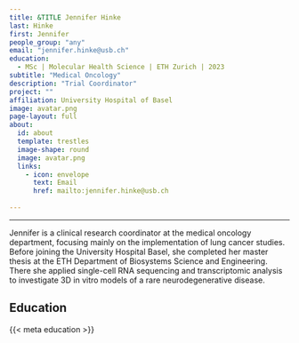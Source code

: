 ```yaml
---
title: &TITLE Jennifer Hinke
last: Hinke
first: Jennifer
people_group: "any"
email: "jennifer.hinke@usb.ch"
education:
  - MSc | Molecular Health Science | ETH Zurich | 2023
subtitle: "Medical Oncology"
description: "Trial Coordinator"
project: ""
affiliation: University Hospital of Basel
image: avatar.png
page-layout: full
about: 
  id: about
  template: trestles
  image-shape: round
  image: avatar.png
  links:
    - icon: envelope
      text: Email
      href: mailto:jennifer.hinke@usb.ch 
    
---
```

<hr>
::: {#about}

Jennifer is a clinical research coordinator at the medical oncology department, focusing mainly on the implementation of lung cancer studies. Before joining the University Hospital Basel, she completed her master thesis at the ETH Department of Biosystems Science and Engineering. There she applied single-cell RNA sequencing and transcriptomic analysis to investigate 3D in vitro models of a rare neurodegenerative disease.

## Education

{{< meta education >}}

:::
